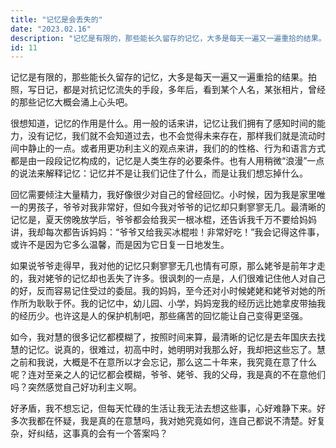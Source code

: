 ```yaml
---
title: "记忆是会丢失的"
date: "2023.02.16"
description: "记忆是有限的，那些能长久留存的记忆，大多是每天一遍又一遍重拾的结果。拍照，写日记，都是对抗记忆流失的手段，多年后，看到某个人名，某张相片，曾经的那些记忆大概会涌上心头吧。很想知道，记忆的作用是什么。用一般的话来讲，记忆让我们拥有了感知时间的能力......"
id: 11
---
```


记忆是有限的，那些能长久留存的记忆，大多是每天一遍又一遍重拾的结果。拍照，写日记，都是对抗记忆流失的手段，多年后，看到某个人名，某张相片，曾经的那些记忆大概会涌上心头吧。

很想知道，记忆的作用是什么。用一般的话来讲，记忆让我们拥有了感知时间的能力，没有记忆，我们就不会知道过去，也不会觉得未来存在，那样我们就是流动时间中静止的一点。或者用更功利主义的观点来讲，我们的的性格、行为和语言方式都是由一段段记忆构成的，记忆是人类生存的必要条件。也有人用稍微“浪漫”一点的说法来解释记忆：记忆并不是让我们记住了什么，而是让我们想忘掉什么。

回忆需要倾注大量精力，我好像很少对自己的曾经回忆。小时候，因为我是家里唯一的男孩子，爷爷对我非常好，但如今我对爷爷的记忆却只剩寥寥无几。最清晰的记忆是，夏天傍晚放学后，爷爷都会给我买一根冰棍，还告诉我千万不要给妈妈讲，我却每次都告诉妈妈：“爷爷又给我买冰棍啦！非常好吃！”我会记得这件事，或许不是因为它多么温馨，而是因为它日复一日地发生。

如果说爷爷走得早，我对他的记忆只剩寥寥无几也情有可原，那么姥爷是前年才走的，我对姥爷的记忆却也丢失了许多。很讽刺的一点是，人们很难记住他人对自己的好，反而容易记住受过的委屈。我的妈妈，至今还对小时候姥姥和姥爷对她的所作所为耿耿于怀。我的记忆中，幼儿园、小学，妈妈宠我的经历远比她拿皮带抽我的经历少。也许这是人的保护机制吧，那些痛苦的回忆能让自己变得更坚强。

如今，我对慧的很多记忆都模糊了，按照时间来算，最清晰的记忆是去年国庆去找慧的记忆。说真的，很难过，初高中时，她明明对我那么好，我却把这些忘了。慧之前和我说，大概是不在意所以才会忘记，那么这二十年来，我究竟在意了什么呢？连对至亲之人的记忆都会模糊，爷爷、姥爷、我的父母，我是真的不在意他们吗？突然感觉自己好功利主义啊。

好矛盾，我不想忘记，但每天忙碌的生活让我无法去想这些事，心好难静下来。好多次我都在怀疑，我是真的在意慧吗，我对她究竟如何，连自己都说不清楚。好复杂，好纠结，这事真的会有一个答案吗？
